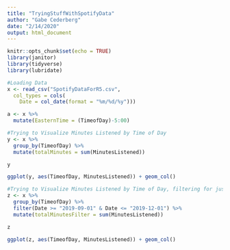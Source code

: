 ```yaml
---
title: "TryingStuffWithSpotifyData"
author: "Gabe Cederberg"
date: "2/14/2020"
output: html_document
---
```


```r
knitr::opts_chunk$set(echo = TRUE)
library(janitor)
library(tidyverse)
library(lubridate)
```

```r
#Loading Data
x <- read_csv("SpotifyDataForR5.csv",
  col_types = cols(
    Date = col_date(format = "%m/%d/%y")))

a <- x %>% 
  mutate(EasternTime = (TimeofDay)-5:00)
```


```r
#Trying to Visualize Minutes Listened by Time of Day
y <- x %>% 
  group_by(TimeofDay) %>% 
  mutate(totalMinutes = sum(MinutesListened))

y

ggplot(y, aes(TimeofDay, MinutesListened)) + geom_col()
```


```r
#Trying to Visualize Minutes Listened by Time of Day, filtering for just EST
z <- x %>% 
  group_by(TimeofDay) %>% 
  filter(Date >= "2019-09-01" & Date <= "2019-12-01") %>% 
  mutate(totalMinutesFilter = sum(MinutesListened))

z

ggplot(z, aes(TimeofDay, MinutesListened)) + geom_col()
```
